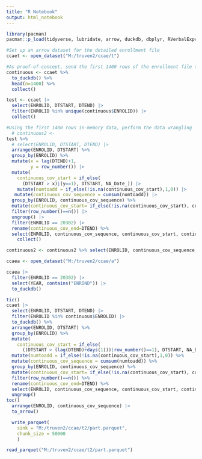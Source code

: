 ```yaml
---
title: "R Notebook"
output: html_notebook
---
```




```r
library(pacman)
pacman::p_load(tidyverse, lubridate, arrow, duckdb, dbplyr, RVerbalExpressions, renv, readxl, tictoc, beepr)

```



```r
#Set up an arrow dataset for the detailed enrollment file
ccaet <- open_dataset("M:/truven2/ccae/t")

#As proof-of-concept, send the first 1400 rows of the enrollment file to an in-memory tibble
continuous <- ccaet %>%
  to_duckdb() %>% 
  head(n=1400) %>% 
  collect()

test <- ccaet |> 
  select(ENROLID, DTSTART, DTEND) |> 
  filter(ENROLID %in% unique(continuous$ENROLID)) |> 
  collect()

#Using the first 1400 rows in-memory data, perform the data wrangling
  # continuous2 <- 
test %>% 
  # select(ENROLID, DTSTART, DTEND) |> 
  arrange(ENROLID, DTSTART) %>%
  group_by(ENROLID) %>% 
  mutate(x = lag(DTEND)+1, 
         y = row_number()) |> 
  mutate(
    continuous_cov_start = if_else(
      (DTSTART > x)|(y==1), DTSTART, NA_Date_)) |> 
    mutate(numtoadd = if_else(!is.na(continuous_cov_start),1,0)) |> 
   mutate(continuous_cov_sequence = cumsum(numtoadd)) |> 
  group_by(ENROLID, continuous_cov_sequence) %>% 
  mutate(continuous_cov_start= if_else(!is.na(continuous_cov_start), continuous_cov_start, first(continuous_cov_start))) |> 
  filter(row_number()==n()) |> 
  ungroup() |> 
  filter(ENROLID == 20302) |> 
  rename(continuous_cov_end=DTEND) %>% 
  select(ENROLID, continuous_cov_sequence, continuous_cov_start, continuous_cov_end) %>% 
    collect()

continuous2 <- continuous2 %>% select(ENROLID, continuous_cov_sequence, continuous_cov_start,  continuous_cov_end) #note if you open up continuous 2 it looks great--rows 128 and 129 are the same enrolid but has a row for each distinct coverage period, as intended.

```

```r
ccaea <- open_dataset("M:/truven2/ccae/a")

ccaea |> 
  filter(ENROLID == 20302) |> 
  select(YEAR, contains("ENRIND")) |> 
  to_duckdb()
```

```r
tic()
ccaet |> 
  select(ENROLID, DTSTART, DTEND) |> 
  filter(ENROLID %in% continuous$ENROLID) |>
  to_duckdb() %>% 
  arrange(ENROLID, DTSTART) %>%
  group_by(ENROLID) %>%
  mutate(
    continuous_cov_start = if_else(
      ((DTSTART > (lag(DTEND)+days(1)))|row_number()==1), DTSTART, NA_Date_)) %>%
  mutate(numtoadd = if_else(!is.na(continuous_cov_start),1,0)) %>%
  mutate(continuous_cov_sequence = cumsum(numtoadd)) %>%
  group_by(ENROLID, continuous_cov_sequence) %>%
  mutate(continuous_cov_start= if_else(!is.na(continuous_cov_start), continuous_cov_start, first(continuous_cov_start))) %>%
  filter(row_number()==n()) %>%
  rename(continuous_cov_end=DTEND) %>%
  select(ENROLID, continuous_cov_sequence, continuous_cov_start, continuous_cov_end) %>%
  ungroup() 
toc()
  arrange(ENROLID, continuous_cov_sequence) |> 
  to_arrow()

  write_parquet(
    sink = "M:/truven2/ccae/t2/part.parquet",
    chunk_size = 50000
    )
```

```r
read_parquet("M:/truven2/ccae/t2/part.parquet")
```

